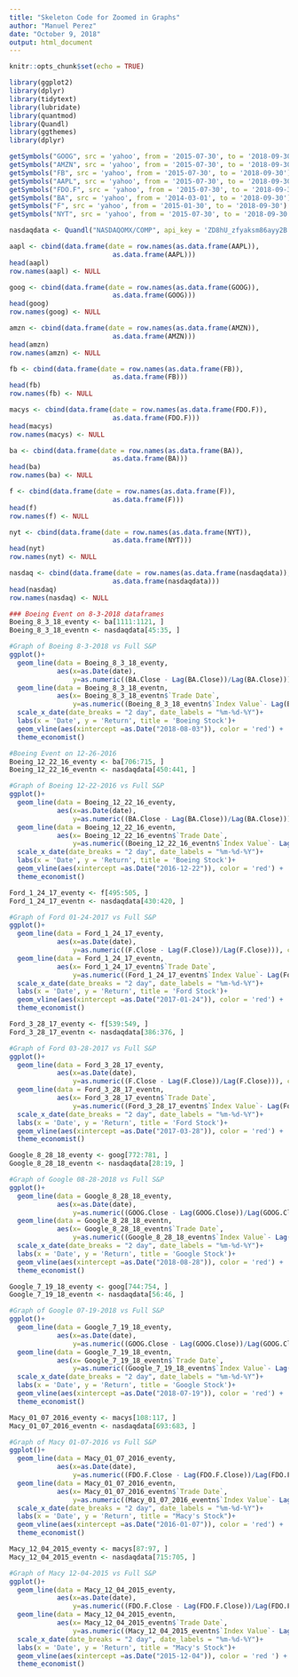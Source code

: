 ---
title: "Skeleton Code for Zoomed in Graphs"
author: "Manuel Perez"
date: "October 9, 2018"
output: html_document
---

```{r setup, include=FALSE}
knitr::opts_chunk$set(echo = TRUE)
```

```{r}
library(ggplot2)
library(dplyr)
library(tidytext)
library(lubridate)
library(quantmod)
library(Quandl)
library(ggthemes)
library(dplyr)
```

```{r}
getSymbols("GOOG", src = 'yahoo', from = '2015-07-30', to = '2018-09-30')
getSymbols("AMZN", src = 'yahoo', from = '2015-07-30', to = '2018-09-30')
getSymbols("FB", src = 'yahoo', from = '2015-07-30', to = '2018-09-30')
getSymbols("AAPL", src = 'yahoo', from = '2015-07-30', to = '2018-09-30')
getSymbols("FDO.F", src = 'yahoo', from = '2015-07-30', to = '2018-09-30')
getSymbols("BA", src = 'yahoo', from = '2014-03-01', to = '2018-09-30')
getSymbols("F", src = 'yahoo', from = '2015-01-30', to = '2018-09-30')
getSymbols("NYT", src = 'yahoo', from = '2015-07-30', to = '2018-09-30')
```

```{r}
nasdaqdata <- Quandl("NASDAQOMX/COMP", api_key = 'ZD8hU_zfyaksm86ayy2B', start_date = '2014-03-01', end_date = '2018-09-30')
```

```{r}
aapl <- cbind(data.frame(date = row.names(as.data.frame(AAPL)),
                          as.data.frame(AAPL)))
head(aapl)
row.names(aapl) <- NULL

goog <- cbind(data.frame(date = row.names(as.data.frame(GOOG)),
                          as.data.frame(GOOG)))
head(goog)
row.names(goog) <- NULL

amzn <- cbind(data.frame(date = row.names(as.data.frame(AMZN)),
                          as.data.frame(AMZN)))
head(amzn)
row.names(amzn) <- NULL

fb <- cbind(data.frame(date = row.names(as.data.frame(FB)),
                          as.data.frame(FB)))
head(fb)
row.names(fb) <- NULL

macys <- cbind(data.frame(date = row.names(as.data.frame(FDO.F)),
                          as.data.frame(FDO.F)))
head(macys)
row.names(macys) <- NULL

ba <- cbind(data.frame(date = row.names(as.data.frame(BA)),
                          as.data.frame(BA)))
head(ba)
row.names(ba) <- NULL

f <- cbind(data.frame(date = row.names(as.data.frame(F)),
                          as.data.frame(F)))
head(f)
row.names(f) <- NULL

nyt <- cbind(data.frame(date = row.names(as.data.frame(NYT)),
                          as.data.frame(NYT)))
head(nyt)
row.names(nyt) <- NULL

nasdaq <- cbind(data.frame(date = row.names(as.data.frame(nasdaqdata)),
                          as.data.frame(nasdaqdata)))
head(nasdaq)
row.names(nasdaq) <- NULL

```

```{r}
### Boeing Event on 8-3-2018 dataframes
Boeing_8_3_18_eventy <- ba[1111:1121, ]
Boeing_8_3_18_eventn <- nasdaqdata[45:35, ]
```

```{r}
#Graph of Boeing 8-3-2018 vs Full S&P
ggplot()+
  geom_line(data = Boeing_8_3_18_eventy, 
            aes(x=as.Date(date),
                y=as.numeric((BA.Close - Lag(BA.Close))/Lag(BA.Close))), color = 'blue')+
  geom_line(data = Boeing_8_3_18_eventn, 
            aes(x= Boeing_8_3_18_eventn$`Trade Date`, 
                y=as.numeric((Boeing_8_3_18_eventn$`Index Value`- Lag(Boeing_8_3_18_eventn$`Index Value`))/Lag(Boeing_8_3_18_eventn$`Index Value`)))) +
  scale_x_date(date_breaks = "2 day", date_labels = "%m-%d-%Y")+
  labs(x = 'Date', y = 'Return', title = 'Boeing Stock')+
  geom_vline(aes(xintercept =as.Date("2018-08-03")), color = 'red') +
  theme_economist()
```

```{r}
#Boeing Event on 12-26-2016
Boeing_12_22_16_eventy <- ba[706:715, ]
Boeing_12_22_16_eventn <- nasdaqdata[450:441, ]
```

```{r}
#Graph of Boeing 12-22-2016 vs Full S&P
ggplot()+
  geom_line(data = Boeing_12_22_16_eventy, 
            aes(x=as.Date(date),
                y=as.numeric((BA.Close - Lag(BA.Close))/Lag(BA.Close))), color = 'blue')+
  geom_line(data = Boeing_12_22_16_eventn, 
            aes(x= Boeing_12_22_16_eventn$`Trade Date`, 
                y=as.numeric((Boeing_12_22_16_eventn$`Index Value`- Lag(Boeing_12_22_16_eventn$`Index Value`))/Lag(Boeing_12_22_16_eventn$`Index Value`)))) +
  scale_x_date(date_breaks = "2 day", date_labels = "%m-%d-%Y")+
  labs(x = 'Date', y = 'Return', title = 'Boeing Stock')+
  geom_vline(aes(xintercept =as.Date("2016-12-22")), color = 'red') +
  theme_economist()
```

```{r}
Ford_1_24_17_eventy <- f[495:505, ]
Ford_1_24_17_eventn <- nasdaqdata[430:420, ]
```

```{r}
#Graph of Ford 01-24-2017 vs Full S&P
ggplot()+
  geom_line(data = Ford_1_24_17_eventy, 
            aes(x=as.Date(date),
                y=as.numeric((F.Close - Lag(F.Close))/Lag(F.Close))), color = 'blue')+
  geom_line(data = Ford_1_24_17_eventn, 
            aes(x= Ford_1_24_17_eventn$`Trade Date`, 
                y=as.numeric((Ford_1_24_17_eventn$`Index Value`- Lag(Ford_1_24_17_eventn$`Index Value`))/Lag(Ford_1_24_17_eventn$`Index Value`)))) +
  scale_x_date(date_breaks = "2 day", date_labels = "%m-%d-%Y")+
  labs(x = 'Date', y = 'Return', title = 'Ford Stock')+
  geom_vline(aes(xintercept =as.Date("2017-01-24")), color = 'red') +
  theme_economist()
```

```{r}
Ford_3_28_17_eventy <- f[539:549, ]
Ford_3_28_17_eventn <- nasdaqdata[386:376, ]
```

```{r}
#Graph of Ford 03-28-2017 vs Full S&P
ggplot()+
  geom_line(data = Ford_3_28_17_eventy, 
            aes(x=as.Date(date),
                y=as.numeric((F.Close - Lag(F.Close))/Lag(F.Close))), color = 'blue')+
  geom_line(data = Ford_3_28_17_eventn, 
            aes(x= Ford_3_28_17_eventn$`Trade Date`, 
                y=as.numeric((Ford_3_28_17_eventn$`Index Value`- Lag(Ford_3_28_17_eventn$`Index Value`))/Lag(Ford_3_28_17_eventn$`Index Value`)))) +
  scale_x_date(date_breaks = "2 day", date_labels = "%m-%d-%Y")+
  labs(x = 'Date', y = 'Return', title = 'Ford Stock')+
  geom_vline(aes(xintercept =as.Date("2017-03-28")), color = 'red') +
  theme_economist()
```

```{r}
Google_8_28_18_eventy <- goog[772:781, ]
Google_8_28_18_eventn <- nasdaqdata[28:19, ]
```

```{r}
#Graph of Google 08-28-2018 vs Full S&P
ggplot()+
  geom_line(data = Google_8_28_18_eventy, 
            aes(x=as.Date(date),
                y=as.numeric((GOOG.Close - Lag(GOOG.Close))/Lag(GOOG.Close))), color = 'blue')+
  geom_line(data = Google_8_28_18_eventn, 
            aes(x= Google_8_28_18_eventn$`Trade Date`, 
                y=as.numeric((Google_8_28_18_eventn$`Index Value`- Lag(Google_8_28_18_eventn$`Index Value`))/Lag(Google_8_28_18_eventn$`Index Value`)))) +
  scale_x_date(date_breaks = "2 day", date_labels = "%m-%d-%Y")+
  labs(x = 'Date', y = 'Return', title = 'Google Stock')+
  geom_vline(aes(xintercept =as.Date("2018-08-28")), color = 'red') +
  theme_economist()
```

```{r}
Google_7_19_18_eventy <- goog[744:754, ]
Google_7_19_18_eventn <- nasdaqdata[56:46, ]
```

```{r}
#Graph of Google 07-19-2018 vs Full S&P
ggplot()+
  geom_line(data = Google_7_19_18_eventy, 
            aes(x=as.Date(date),
                y=as.numeric((GOOG.Close - Lag(GOOG.Close))/Lag(GOOG.Close))), color = 'blue')+
  geom_line(data = Google_7_19_18_eventn, 
            aes(x= Google_7_19_18_eventn$`Trade Date`, 
                y=as.numeric((Google_7_19_18_eventn$`Index Value`- Lag(Google_7_19_18_eventn$`Index Value`))/Lag(Google_7_19_18_eventn$`Index Value`)))) +
  scale_x_date(date_breaks = "2 day", date_labels = "%m-%d-%Y")+
  labs(x = 'Date', y = 'Return', title = 'Google Stock')+
  geom_vline(aes(xintercept =as.Date("2018-07-19")), color = 'red') +
  theme_economist()
```

```{r}
Macy_01_07_2016_eventy <- macys[108:117, ]
Macy_01_07_2016_eventn <- nasdaqdata[693:683, ]
```

```{r}
#Graph of Macy 01-07-2016 vs Full S&P
ggplot()+
  geom_line(data = Macy_01_07_2016_eventy, 
            aes(x=as.Date(date),
                y=as.numeric((FDO.F.Close - Lag(FDO.F.Close))/Lag(FDO.F.Close))), color = 'blue')+
  geom_line(data = Macy_01_07_2016_eventn, 
            aes(x= Macy_01_07_2016_eventn$`Trade Date`, 
                y=as.numeric((Macy_01_07_2016_eventn$`Index Value`- Lag(Macy_01_07_2016_eventn$`Index Value`))/Lag(Macy_01_07_2016_eventn$`Index Value`)))) +
  scale_x_date(date_breaks = "2 day", date_labels = "%m-%d-%Y")+
  labs(x = 'Date', y = 'Return', title = "Macy's Stock")+
  geom_vline(aes(xintercept =as.Date("2016-01-07")), color = 'red') +
  theme_economist()
```

```{r}
Macy_12_04_2015_eventy <- macys[87:97, ]
Macy_12_04_2015_eventn <- nasdaqdata[715:705, ]
```

```{r}
#Graph of Macy 12-04-2015 vs Full S&P
ggplot()+
  geom_line(data = Macy_12_04_2015_eventy, 
            aes(x=as.Date(date),
                y=as.numeric((FDO.F.Close - Lag(FDO.F.Close))/Lag(FDO.F.Close))), color = 'blue')+
  geom_line(data = Macy_12_04_2015_eventn, 
            aes(x= Macy_12_04_2015_eventn$`Trade Date`, 
                y=as.numeric((Macy_12_04_2015_eventn$`Index Value`- Lag(Macy_12_04_2015_eventn$`Index Value`))/Lag(Macy_12_04_2015_eventn$`Index Value`)))) +
  scale_x_date(date_breaks = "2 day", date_labels = "%m-%d-%Y")+
  labs(x = 'Date', y = 'Return', title = "Macy's Stock")+
  geom_vline(aes(xintercept =as.Date("2015-12-04")), color = 'red ') +
  theme_economist()
```

